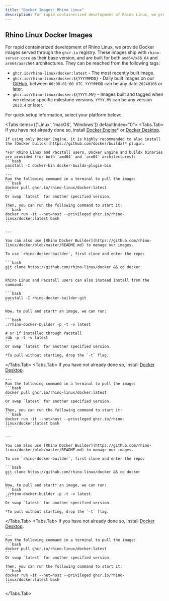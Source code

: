 ```yaml
---
title: "Docker Images: Rhino Linux"
description: For rapid containerized development of Rhino Linux, we provide Docker images served through the ghcr.io registry.
---
```



## Rhino Linux Docker Images

For rapid containerized development of Rhino Linux, we provide Docker images served through the `ghcr.io` registry. These images ship with `rhino-server-core` as their base version, and are built for both `amd64/x86_64` and `arm64/aarch64` architectures. They can be reached from the following tags:

- `ghcr.io/rhino-linux/docker:latest` - The most recently built image.
- `ghcr.io/rhino-linux/docker:${YYYYMMDD}` - Daily built images on our [GitHub](https://github.com/rhino-linux/docker/pkgs/container/docker), between `00:00-01:00 UTC`. `YYYYMMDD` can be any date `20240106` or later.
- `ghcr.io/rhino-linux/docker:${YYYY.MV}` - Images built and tagged when we release specific milestone versions. `YYYY.MV` can be any version `2023.4` or later.

For quick setup information, select your platform below:

<Tabs items={['Linux', 'macOS', 'Windows']} defaultIndex="0">
  <Tabs.Tab>
    If you have not already done so, install [Docker Engine](https://docs.docker.com/engine/install/)* or [Docker Desktop](https://docs.docker.com/desktop/install/linux-install/).
    
    If using only Docker Engine, it is highly recommended to also install the [Docker buildx](https://github.com/docker/buildx)* plugin.

    *For Rhino Linux and Pacstall users, Docker Engine and buildx binaries are provided (for both `amd64` and `arm64` architectures):  
    ```bash
    pacstall -I docker-bin docker-buildx-plugin-bin
    ```
    ---
    Run the following command in a terminal to pull the image:
    ```bash
    docker pull ghcr.io/rhino-linux/docker:latest
    ```
    Or swap `latest` for another specified version.

    Then, you can run the following command to start it:
    ```bash
    docker run -it --net=host --privileged ghcr.io/rhino-linux/docker:latest bash
    ```

    ---

    You can also use [Rhino Docker Builder](https://github.com/rhino-linux/docker/blob/master/README.md) to manage our images.

    To use `rhino-docker-builder`, first clone and enter the repo:

    ```bash
    git clone https://github.com/rhino-linux/docker && cd docker
    ```

    Rhino Linux and Pacstall users can also instead install from the command:

    ```bash
    pacstall -I rhino-docker-builder-git
    ```

    Now, to pull and start* an image, we can run:

    ```bash
    ./rhino-docker-builder -p -t -v latest

    # or if installed through Pacstall
    rdb -p -t -v latest
    ```
    Or swap `latest` for another specified version.

    *To pull without starting, drop the `-t` flag.
  </Tabs.Tab>
  <Tabs.Tab>
    If you have not already done so, install [Docker Desktop](https://docs.docker.com/desktop/install/mac-install/).

    ---
    Run the following command in a terminal to pull the image:
    ```bash
    docker pull ghcr.io/rhino-linux/docker:latest
    ```
    Or swap `latest` for another specified version.

    Then, you can run the following command to start it:
    ```bash
    docker run -it --net=host --privileged ghcr.io/rhino-linux/docker:latest bash
    ```

    ---

    You can also use [Rhino Docker Builder](https://github.com/rhino-linux/docker/blob/master/README.md) to manage our images.

    To use `rhino-docker-builder`, first clone and enter the repo:

    ```bash
    git clone https://github.com/rhino-linux/docker && cd docker
    ```

    Now, to pull and start* an image, we can run:
    ```bash
    ./rhino-docker-builder -p -t -v latest
    ```
    Or swap `latest` for another specified version.

    *To pull without starting, drop the `-t` flag.
  </Tabs.Tab>
  <Tabs.Tab>
    If you have not already done so, install [Docker Desktop](https://docs.docker.com/desktop/install/windows-install/).

    ---
    Run the following command in a terminal to pull the image:
    ```bash
    docker pull ghcr.io/rhino-linux/docker:latest
    ```
    Or swap `latest` for another specified version.

    Then, you can run the following command to start it:
    ```bash
    docker run -it --net=host --privileged ghcr.io/rhino-linux/docker:latest bash
    ```
  </Tabs.Tab>
</Tabs>